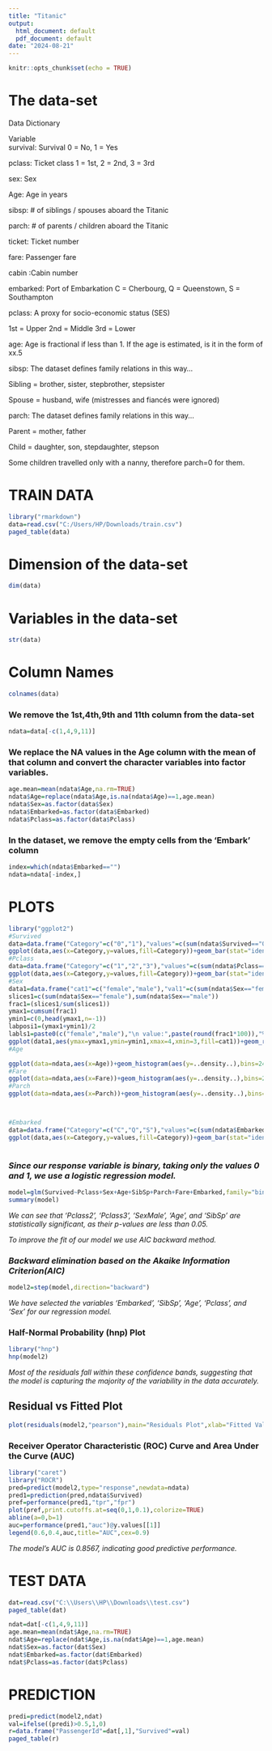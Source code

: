 ---
title: "Titanic"
output:
  html_document: default
  pdf_document: default
date: "2024-08-21"
---

```{r setup, include=FALSE}
knitr::opts_chunk$set(echo = TRUE)
```

# The data-set

Data Dictionary

Variable	
survival:	Survival	0 = No, 1 = Yes

pclass:	Ticket class	1 = 1st, 2 = 2nd, 3 = 3rd

sex:	Sex	

Age:	Age in years	

sibsp:	# of siblings / spouses aboard the Titanic

parch:	# of parents / children aboard the Titanic

ticket:	Ticket number	

fare:	Passenger fare

cabin	:Cabin number	

embarked:	Port of Embarkation	C = Cherbourg, Q = Queenstown, S = Southampton

pclass: A proxy for socio-economic status (SES)

1st = Upper
2nd = Middle
3rd = Lower

age: Age is fractional if less than 1. If the age is estimated, is it in the form of xx.5

sibsp: The dataset defines family relations in this way...

Sibling = brother, sister, stepbrother, stepsister

Spouse = husband, wife (mistresses and fiancés were ignored)

parch: The dataset defines family relations in this way...

Parent = mother, father

Child = daughter, son, stepdaughter, stepson

Some children travelled only with a nanny, therefore parch=0 for them.

# TRAIN DATA
```{r,comment=NA,echo=FALSE}
library("rmarkdown")
data=read.csv("C:/Users/HP/Downloads/train.csv")
paged_table(data)
```

# Dimension of the data-set

```{r,comment=NA,echo=FALSE}
dim(data)
```

# Variables in the data-set

```{r,comment=NA,echo=FALSE}
str(data)
```

# Column Names

```{r,comment=NA,echo=FALSE}
colnames(data)
```

### **We remove the 1st,4th,9th and 11th column from the data-set**

```{r,comment=NA,echo=FALSE}
ndata=data[-c(1,4,9,11)]
```

### **We replace the NA values in the Age column with the mean of that column and convert the character variables into factor variables.**

```{r,comment=NA,echo=FALSE}
age.mean=mean(ndata$Age,na.rm=TRUE)
ndata$Age=replace(ndata$Age,is.na(ndata$Age)==1,age.mean)
ndata$Sex=as.factor(data$Sex)
ndata$Embarked=as.factor(data$Embarked)
ndata$Pclass=as.factor(data$Pclass)
```

### **In the dataset, we remove the empty cells from the 'Embark' column**

```{r,comment=NA,echo=FALSE}
index=which(ndata$Embarked=="")
ndata=ndata[-index,]
```

# PLOTS
```{r,echo=FALSE}
library("ggplot2")
#Survived
data=data.frame("Category"=c("0","1"),"values"=c(sum(ndata$Survived=="0"),sum(ndata$Survived=="1")))
ggplot(data,aes(x=Category,y=values,fill=Category))+geom_bar(stat="identity")+geom_text(aes(label=values))+scale_fill_manual(values=c("orange","blue"))+scale_x_discrete(limits =c("0","1"))+labs(title="Survived")
#Pclass
data=data.frame("Category"=c("1","2","3"),"values"=c(sum(ndata$Pclass=="1"),sum(ndata$Pclass=="2"),sum(ndata$Pclass=="3")))
ggplot(data,aes(x=Category,y=values,fill=Category))+geom_bar(stat="identity")+geom_text(aes(label=values))+scale_fill_manual(values=c("green","#993300","#666666"))+scale_x_discrete(limits =c("1","2","3"))+labs(title="Pclass")
#Sex
data1=data.frame("cat1"=c("female","male"),"val1"=c(sum(ndata$Sex=="female"),sum(ndata$Sex=="male")))
slices1=c(sum(ndata$Sex=="female"),sum(ndata$Sex=="male"))
frac1=(slices1/sum(slices1))
ymax1=cumsum(frac1)
ymin1=c(0,head(ymax1,n=-1))
labposi1=(ymax1+ymin1)/2
labls1=paste0(c("female","male"),"\n value:",paste(round(frac1*100)),"%",sep="")
ggplot(data1,aes(ymax=ymax1,ymin=ymin1,xmax=4,xmin=3,fill=cat1))+geom_rect()+geom_label(x=3.5,aes(y=labposi1,label=labls1),size=3)+coord_polar(theta="y")+xlim(c(2,4))+theme_void()+theme(legend.position = "none")+labs(title=" Sex")+scale_fill_manual(values=c("yellow","purple"))
#Age

ggplot(data=ndata,aes(x=Age))+geom_histogram(aes(y=..density..),bins=24,col="black",fill="#00FF99")+labs(title="Age")+geom_density()
#Fare
ggplot(data=ndata,aes(x=Fare))+geom_histogram(aes(y=..density..),bins=24,col="black",fill="#66CCFF")+labs(title="Fare")+geom_density()
#Parch
ggplot(data=ndata,aes(x=Parch))+geom_histogram(aes(y=..density..),bins=24,col="black",fill="#FFFF99")+labs(title="Parch")+geom_density()



#Embarked
data=data.frame("Category"=c("C","Q","S"),"values"=c(sum(ndata$Embarked=="C"),sum(ndata$Embarked=="Q"),sum(ndata$Embarked=="S")))
ggplot(data,aes(x=Category,y=values,fill=Category))+geom_bar(stat="identity")+geom_text(aes(label=values))+scale_fill_manual(values=c("green","#993300","yellow"))+scale_x_discrete(limits =c("C","Q","S"))+labs(title=" Embarked",x="",y="Count")



```

### ***Since our response variable is binary, taking only the values 0 and 1, we use a logistic regression model.***

```{r,comment=NA,echo=FALSE}
model=glm(Survived~Pclass+Sex+Age+SibSp+Parch+Fare+Embarked,family="binomial",data=ndata)
summary(model)
```

*We can see that 'Pclass2', 'Pclass3', 'SexMale', 'Age', and 'SibSp' are statistically significant, as their p-values are less than 0.05.*

*To improve the fit of our model we use AIC backward method.* 

### ***Backward elimination based on the Akaike Information Criterion(AIC)***

```{r,comment=NA,,echo=FALSE}
model2=step(model,direction="backward")
```

*We have selected the variables 'Embarked', 'SibSp', 'Age', 'Pclass', and 'Sex' for our regression model.*

### **Half-Normal Probability (hnp) Plot**

```{r,comment=NA,echo=FALSE}
library("hnp")
hnp(model2)
```

*Most of the residuals fall within these confidence bands, suggesting that the model is capturing the majority of the variability in the data accurately.*

## **Residual vs Fitted Plot**

```{r,comment=NA,echo=FALSE}
plot(residuals(model2,"pearson"),main="Residuals Plot",xlab="Fitted Values",ylab="Pearson Residuals")
```

### **Receiver Operator Characteristic (ROC) Curve and Area Under the Curve (AUC)**

```{r,comment=NA,echo=FALSE}
library("caret")
library("ROCR")
pred=predict(model2,type="response",newdata=ndata)
pred1=prediction(pred,ndata$Survived)
pref=performance(pred1,"tpr","fpr")
plot(pref,print.cutoffs.at=seq(0,1,0.1),colorize=TRUE) 
abline(a=0,b=1)
auc=performance(pred1,"auc")@y.values[[1]]
legend(0.6,0.4,auc,title="AUC",cex=0.9)
```

*The model's AUC is 0.8567, indicating good predictive performance.*

# TEST DATA

```{r,comment=NA,echo=FALSE}
dat=read.csv("C:\\Users\\HP\\Downloads\\test.csv")
paged_table(dat)
```


```{r,comment=NA,echo=FALSE}
ndat=dat[-c(1,4,9,11)]
age.mean=mean(ndat$Age,na.rm=TRUE)
ndat$Age=replace(ndat$Age,is.na(ndat$Age)==1,age.mean)
ndat$Sex=as.factor(dat$Sex)
ndat$Embarked=as.factor(dat$Embarked)
ndat$Pclass=as.factor(dat$Pclass)

```


# PREDICTION

```{r,comment=NA,echo=FALSE}
predi=predict(model2,ndat)
val=ifelse((predi)>0.5,1,0)
r=data.frame("PassengerId"=dat[,1],"Survived"=val)
paged_table(r)
```

